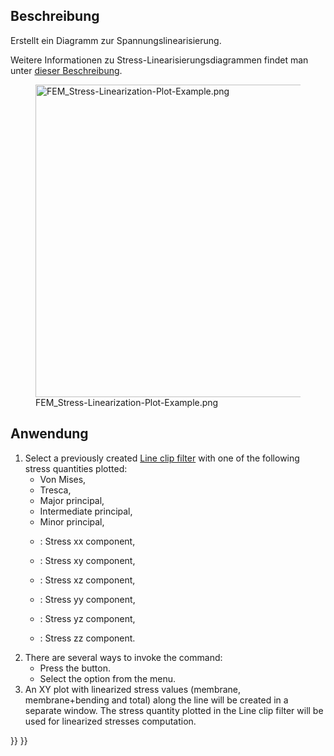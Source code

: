 <languages/>

{{Docnav
|[[FEM_PostFilterDataAlongLine/de|NachbereitungFilterDatenEntlangLinie]]
|[[FEM_PostFilterDataAtPoint/de| NachbereitungFilterDatenAmPunkt]]
|[[FEM_Workbench/de|FEM]]
|IconL=FEM_PostFilterDataAlongLine.svg
|IconR=FEM_PostFilterDataAtPoint.svg
|IconC=Workbench_FEM.svg
}}

{{GuiCommand
|Name=FEM PostFilterLinearizedStresses
|MenuLocation=Results → Stress Linearization Plot
|Workbenches=[[FEM_Workbench|FEM]]
|SeeAlso=[[FEM_PostPipelineFromResult|FEM Result pipeline]], [[FEM_PostFilterDataAlongLine|FEM Line clip filter]], [[FEM_tutorial|FEM tutorial]]
}}

<span id="Description"></span>
==Beschreibung==

Erstellt ein Diagramm zur Spannungslinearisierung.

Weitere Informationen zu Stress-Linearisierungsdiagrammen findet man unter [https://www.graspengineering.com/what-is-stress-linearization/ dieser Beschreibung].

[[File:FEM_Stress-Linearization-Plot-Example.png|500px]]

{{Caption|Ein Stress-Linearisierungsdiagramm.}}

<span id="Usage"></span>
==Anwendung==

# Select a previously created [[FEM_PostFilterDataAlongLine|Line clip filter]] with one of the following stress quantities plotted:
#* Von Mises,
#* Tresca,
#* Major principal,
#* Intermediate principal,
#* Minor principal,
#* {{Version|1.0}}: Stress xx component,
#* {{Version|1.0}}: Stress xy component,
#* {{Version|1.0}}: Stress xz component,
#* {{Version|1.0}}: Stress yy component,
#* {{Version|1.0}}: Stress yz component,
#* {{Version|1.0}}: Stress zz component.
# There are several ways to invoke the command:
#* Press the {{Button|[[Image:FEM_PostFilterLinearizedStresses.svg|16px]] [[FEM_PostFilterLinearizedStresses|Stress Linearization Plot]]}} button.
#* Select the {{MenuCommand|Results → [[Image:FEM_PostFilterLinearizedStresses.svg|16px]] Stress Linearization Plot}} option from the menu.
# An XY plot with linearized stress values (membrane, membrane+bending and total) along the line will be created in a separate window. The stress quantity plotted in the Line clip filter will be used for linearized stresses computation.


{{Docnav
|[[FEM_PostFilterDataAlongLine/de|NachbereitungFilterDatenEntlangLinie]]
|[[FEM_PostFilterDataAtPoint/de| NachbereitungFilterDatenAmPunkt]]
|[[FEM_Workbench/de|FEM]]
|IconL=FEM_PostFilterDataAlongLine.svg
|IconR=FEM_PostFilterDataAtPoint.svg
|IconC=Workbench_FEM.svg
}}

{{FEM_Tools_navi{{#translation:}}}}
{{Userdocnavi{{#translation:}}}}